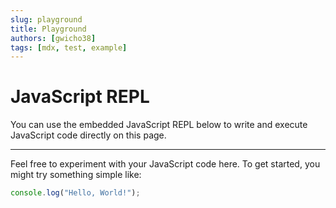 ```yaml
---
slug: playground
title: Playground
authors: [gwicho38]
tags: [mdx, test, example]
---
```



# JavaScript REPL

You can use the embedded JavaScript REPL below to write and execute JavaScript code directly on this page.

<LiveCodeEditor code="<strong>Hello World!</strong>" />

---

Feel free to experiment with your JavaScript code here. To get started, you might try something simple like:

```javascript
console.log("Hello, World!");
